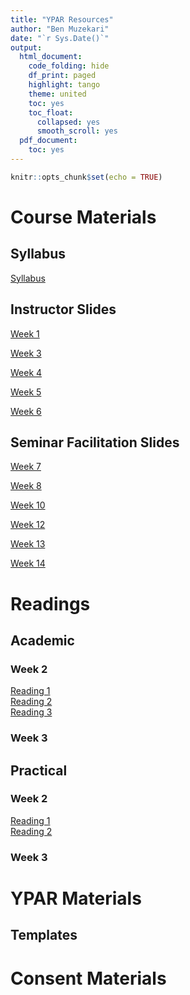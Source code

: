```yaml
---
title: "YPAR Resources"
author: "Ben Muzekari"
date: "`r Sys.Date()`"
output:
  html_document:
    code_folding: hide
    df_print: paged
    highlight: tango
    theme: united
    toc: yes
    toc_float:
      collapsed: yes
      smooth_scroll: yes
  pdf_document:
    toc: yes
---
```


```r
knitr::opts_chunk$set(echo = TRUE)
```

# Course Materials {.tabset}

## Syllabus
[Syllabus](Course Materials/Syllabus/Syllabus.docx)

## Instructor Slides

[Week 1](Course Materials/Instructor Slides/Week 1.pptx)  

[Week 3](Course Materials/Instructor Slides/Week 3.pptx)

[Week 4](Course Materials/Instructor Slides/Week 4.pptx)

[Week 5](Course Materials/Instructor Slides/Week 5.pptx)

[Week 6](Course Materials/Instructor Slides/Week 6.pptx)

## Seminar Facilitation Slides

[Week 7](Course Materials/Seminar Facilitation Slides/Week 7.pptx)  

[Week 8](Course Materials/Seminar Facilitation Slides/Week 8.pptx)

[Week 10](Course Materials/Seminar Facilitation Slides/Week 10.pptx)

[Week 12](Course Materials/Seminar Facilitation Slides/Week 12.pptx)  

[Week 13](Course Materials/Seminar Facilitation Slides/Week 13.pptx)

[Week 14](Course Materials/Seminar Facilitation Slides/Week 14.pptx)


# Readings {.tabset}

## Academic {.tabset}

### Week 2 {.tabset}

[Reading 1](Course Materials/Readings/Week 2/Academic/Fuligni-2019-Need-to-contribute-during-adolescence.pdf)  
[Reading 2](Course Materials/Readings/Week 2/Academic/Ozer-2018-Youth-led-YPAR.pdf)  
[Reading 3](Course Materials/Readings/Week 2/Academic/ozer-2024-Youth-let_participatory_action.pdf)  

### Week 3 {.tabset}


## Practical {.tabset}

### Week 2 {.tabset}

[Reading 1](Course Materials/Readings/Week 2/Practical/Leveraging.pdf)  
[Reading 2](Course Materials/Readings/Week 2/Practical/CFCL Stepping Stone 1.pdf)  

### Week 3 {.tabset}

# YPAR Materials {.tabset}

## Templates

## 



# Consent Materials {.tabset}
